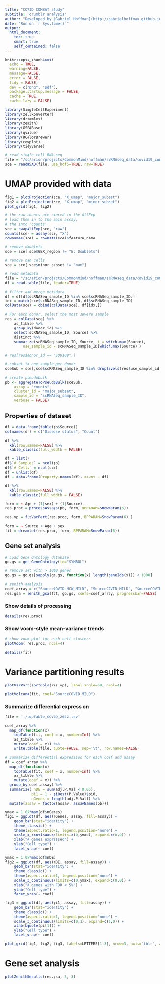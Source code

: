 ```yaml
---
title: "COVID COMBAT study"
subtitle: 'crumblr analysis'
author: "Developed by [Gabriel Hoffman](http://gabrielhoffman.github.io/)"
date: "Run on `r Sys.time()`"
output: 
  html_document:
    toc: true
    smart: true
    self_contained: false
---
```


<!---


cd /sc/arion/projects/CommonMind/hoffman/dreamlet_analysis/COVID_combat/
ml python git
ml gcc/11.2.0
git pull
R --vanilla


system("git pull"); rmarkdown::render("COVID_combat.Rmd");


# https://hoffmg01.hpc.mssm.edu/crumblr_analysis/COVID_combat



# cd 

--->


```r
knitr::opts_chunk$set(
  echo = TRUE,
  warning=FALSE,
  message=FALSE,
  error = FALSE,
  tidy = FALSE,
  dev = c("png", "pdf"),
  package.startup.message = FALSE,
  cache = TRUE,
  cache.lazy = FALSE)
```


```r
library(SingleCellExperiment)
library(zellkonverter)
library(dreamlet)
library(zenith)
library(GSEABase)
library(qvalue)
library(RColorBrewer) 
library(cowplot)
library(tidyverse) 
```

```r
# read single cell RNA-seq
file = "/sc/arion/projects/CommonMind/hoffman/scRNAseq_data/covid19_combat/local.h5ad"
sce = readH5AD(file, use_hdf5=TRUE, raw=TRUE)
```


# UMAP provided with data
```r
fig1 = plotProjection(sce, "X_umap", "major_subset")
fig2 = plotProjection(sce, "X_umap", "minor_subset")
plot_grid(fig1, fig2)
```

```r
# the raw counts are stored in the AltExp
# load them in to the main assay, 
# the into 'counts'
sce = swapAltExp(sce, "raw")
counts(sce) = assay(sce, "X")
rownames(sce) = rowData(sce)$feature_name

# remove doublets
sce = sce[,sce$GEX_region != "E: Doublets"]

# remove nan cells
sce = sce[,sce$minor_subset != "nan"]
```


```r
# read metadata
file = "/sc/arion/projects/CommonMind/hoffman/scRNAseq_data/covid19_combat/CBD-KEY-CLINVAR/COMBAT_CLINVAR_for_processed.txt"
df = read.table(file, header=TRUE)

# filter and merge metadata
df = df[df$scRNASeq_sample_ID %in% sce$scRNASeq_sample_ID,]
idx = match(sce$scRNASeq_sample_ID, df$scRNASeq_sample_ID)
colData(sce) = cbind(colData(sce), df[idx,])

# For each donor, select the most severe sample
res = colData(sce) %>%
	as_tibble %>%
	group_by(donor_id) %>%
	select(scRNASeq_sample_ID, Source) %>%
	distinct %>%
	summarize(scRNASeq_sample_ID, Source, i = which.max(Source),
		use_sample_id = scRNASeq_sample_ID[which.max(Source)])

# res[res$donor_id == "S00109",]

# subset to one sample per donor
sceSub = sce[,sce$scRNASeq_sample_ID %in% droplevels(res$use_sample_id)]

# create pseudobulk
pb <- aggregateToPseudoBulk(sceSub,
    assay = "counts",     
    cluster_id = "major_subset",  
    sample_id = "scRNASeq_sample_ID",
    verbose = FALSE)
```


## Properties of dataset
```r
df = data.frame(table(pb$Source))
colnames(df) = c("Disease status", "Count")

df %>%
  kbl(row.names=FALSE) %>% 
  kable_classic(full_width = FALSE) 

df = list()
df$`# Samples` = ncol(pb)
df$`# Cells` = ncol(sce)
df = unlist(df)
df = data.frame(Property=names(df), count = df)

df %>%  
  kbl(row.names=FALSE) %>% 
  kable_classic(full_width = FALSE) 
```



```r
form = ~ Age + (1|sex) + (1|Source)
res.proc = processAssays(pb, form, BPPARAM=SnowParam(6))

res.vp = fitVarPart(res.proc, form, BPPARAM=SnowParam(6) )

form = ~ Source + Age + sex
fit = dreamlet(res.proc, form, BPPARAM=SnowParam(6))
```

## Gene set analysis
```r
# Load Gene Ontology database 
go.gs = get_GeneOntology(to="SYMBOL")

# remove set with > 1000 genes
go.gs = go.gs[sapply(go.gs, function(x) length(geneIds(x))) < 1000]

# zenith analysis
coef_array = c("SourceCOVID_HCW_MILD", "SourceCOVID_MILD", "SourceCOVID_SEV", "SourceCOVID_CRIT", "SourceSepsis", "SourceFlu") 
res.gsa = zenith_gsa(fit, go.gs, coefs=coef_array, progressbar=FALSE)
```


### Show details of processing
```r
details(res.proc) 
```


### Show voom-style mean-variance trends
```r
# show voom plot for each cell clusters  
plotVoom( res.proc, ncol=4) 
```

```r
details(fit) 
```


# Variance partitioning results
```r
plotVarPart(sortCols(res.vp), label.angle=60, ncol=4)
```




```r
plotVolcano(fit, coef="SourceCOVID_MILD")
```



### Summarize differential expression 
```r
file = "./topTable_COVID_2022.tsv"

coef_array %>%
  map_df(function(x) 
    topTable(fit, coef = x, number=Inf) %>%
    as_tibble %>%
    mutate(coef = x)) %>%
    write.table(file, quote=FALSE, sep='\t', row.names=FALSE)

# Summarize differential expression for each coef and assay
df = coef_array %>%
  map_df(function(x) 
    topTable(fit, coef = x, number=Inf) %>%
    as_tibble %>%
    mutate(coef = x)) %>%
  group_by(coef,assay) %>%
  summarize( nDE = sum(adj.P.Val < 0.05), 
            pi1 = 1 - pi0est(P.Value)$pi0,
            nGenes = length(adj.P.Val)) %>%
  mutate(assay = factor(assay, assayNames(pb)))

ymax = 1.05*max(df$nGenes)
fig1 = ggplot(df, aes(nGenes, assay, fill=assay)) + 
    geom_bar(stat="identity") + 
    theme_classic() +
    theme(aspect.ratio=1, legend.position="none") +
    scale_x_continuous(limits=c(0,ymax), expand=c(0,0)) +
    xlab("# genes expressed") +
    ylab("Cell type") +
    facet_wrap(~ coef)

ymax = 1.05*max(df$nDE)
fig2 = ggplot(df, aes(nDE, assay, fill=assay)) + 
    geom_bar(stat="identity") + 
    theme_classic() +
    theme(aspect.ratio=1, legend.position="none") +
    scale_x_continuous(limits=c(0,ymax), expand=c(0,0)) +
    xlab("# genes with FDR < 5%") +
    ylab("Cell type") +
    facet_wrap(~ coef)

fig3 = ggplot(df, aes(pi1, assay, fill=assay)) + 
    geom_bar(stat="identity") + 
    theme_classic() +
    theme(aspect.ratio=1, legend.position="none") +
    scale_x_continuous(limits=c(0,1), expand=c(0,0)) +
    xlab(bquote(pi[1])) +
    ylab("Cell type") +
    facet_wrap(~ coef)

plot_grid(fig1, fig2, fig3, labels=LETTERS[1:3], nrow=3, axis="tblr", align="hv")
```    

# Gene set analysis

```r
plotZenithResults(res.gsa, 5, 3)
```






   



